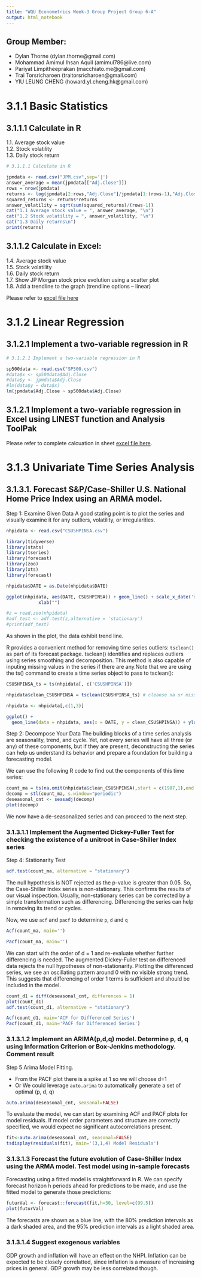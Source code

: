 ```yaml
---
title: "WQU Econometrics Week-3 Group Project Group 6-A"
output: html_notebook
---
```


## Group Member:  
- Dylan Thorne (dylan.thorne@gmail.com)  
- Mohammad Amimul Ihsan Aquil (amimul786@live.com)  
- Pariyat Limpitheeprakan (macchiato.me@gmail.com)  
- Trai Torsricharoen (traitorsricharoen@gmail.com)  
- YIU LEUNG CHENG (howard.yl.cheng.hk@gmail.com)  

# 3.1.1 Basic Statistics
## 3.1.1.1 Calculate in R
1.1. Average stock value  
1.2. Stock volatility  
1.3. Daily stock return  

```r

# 3.1.1.1 Calculate in R

jpmdata <- read.csv("JPM.csv",sep='|')
answer_average = mean(jpmdata[["Adj.Close"]])
rows = nrow(jpmdata)
returns <- log(jpmdata[2:rows,"Adj.Close"]/jpmdata[1:(rows-1),"Adj.Close"])
squared_returns <- returns*returns
answer_volatility = sqrt(sum(squared_returns)/(rows-1))
cat("1.1 Average stock value = ", answer_average, "\n")
cat("1.2 Stock volatility = ", answer_volatility, "\n")
cat("1.3 Daily returns\n")
print(returns)
```
## 3.1.1.2 Calculate in Excel:  
1.4. Average stock value  
1.5. Stock volatility  
1.6. Daily stock return  
1.7. Show JP Morgan stock price evolution using a scatter plot  
1.8. Add a trendline to the graph (trendline options – linear)  

Please refer to [excel file here](./3.1.1 JPM.xlsx) 

# 3.1.2 Linear Regression
## 3.1.2.1 Implement a two-variable regression in R
```r

# 3.1.2.1 Implement a two-variable regression in R

sp500data <- read.csv("SP500.csv")
#data$x <- sp500data$Adj.Close
#data$y <- jpmdata$Adj.Close
#lm(data$y ~ data$x)
lm(jpmdata$Adj.Close ~ sp500data$Adj.Close)
```

## 3.1.2.1 Implement a two-variable regression in Excel using LINEST function and Analysis ToolPak

Please refer to complete calcuation in sheet [excel file here](./3.1.1 JPM.xlsx). 


# 3.1.3 Univariate Time Series Analysis
## 3.1.3.1. Forecast S&P/Case-Shiller U.S. National Home Price Index using an ARMA model.

Step 1: Examine Given Data
A good stating point is to plot the series and visually examine it for any outliers, volatility, or irregularities.
```r
nhpidata <- read.csv("CSUSHPINSA.csv")

library(tidyverse)
library(stats)
library(tseries)
library(forecast)
library(zoo)
library(xts)
library(forecast)

nhpidata$DATE = as.Date(nhpidata$DATE)

ggplot(nhpidata, aes(DATE, CSUSHPINSA)) + geom_line() + scale_x_date('month')  + ylab("Monthly CSUSHPINSA") +
            xlab("")

#z = read.zoo(nhpidata)
#adf_test <- adf.test(z,alternative = 'stationary')
#print(adf_test)
```
As shown in the plot, the data exhibit trend line.

R provides a convenient method for removing time series outliers: `tsclean()` as part of its forecast package. tsclean() identifies and replaces outliers using series smoothing and decomposition. This method is also capable of inputing missing values in the series if there are any.Note that we are using the ts() command to create a time series object to pass to tsclean():

```r
CSUSHPINSA_ts = ts(nhpidata[, c('CSUSHPINSA')])

nhpidata$clean_CSUSHPINSA = tsclean(CSUSHPINSA_ts) # cleanse na or missing value

nhpidata <- nhpidata[,c(1,3)]

ggplot() +
  geom_line(data = nhpidata, aes(x = DATE, y = clean_CSUSHPINSA)) + ylab('Monthly Cleaned CSUSHPINSA')
```
Step 2: Decompose Your Data
The building blocks of a time series analysis are seasonality, trend, and cycle. Yet, not every series will have all three (or any) of these components, but if they are present, deconstructing the series can help us understand its behavior and prepare a foundation for building a forecasting model.

We can use the following R code to find out the components of this time series:
```r
count_ma = ts(na.omit(nhpidata$clean_CSUSHPINSA),start = c(1987,1),end = c(2019,6), frequency=12)
decomp = stl(count_ma, s.window="periodic")
deseasonal_cnt <- seasadj(decomp)
plot(decomp)
```
We now have a de-seasonalized series and can proceed to the next step.

### 3.1.3.1.1 Implement the Augmented Dickey-Fuller Test for checking the existence of a unitroot in Case-Shiller Index series

Step 4: Stationarity Test
```r

adf.test(count_ma, alternative = "stationary")
```
The null hypothesis is NOT rejected as the p-value is greater than 0.05. So, the Case-Shiller Index series is non-stationary. This confirms the results of our visual inspection. Usually, non-stationary series can be corrected by a simple transformation such as differencing. Differencing the series can help in removing its trend or cycles.

Now, we use `acf` and `pacf` to determine `p`, `d` and `q`
```r
Acf(count_ma, main='')
```


```r
Pacf(count_ma, main='')
```
We can start with the order of d = 1 and re-evaluate whether further differencing is needed. The augmented Dickey-Fuller test on differenced data rejects the null hypotheses of non-stationarity. Plotting the differenced series, we see an oscillating pattern around 0 with no visible strong trend. This suggests that differencing of order 1 terms is sufficient and should be included in the model.

```r
count_d1 = diff(deseasonal_cnt, differences = 1)
plot(count_d1)
adf.test(count_d1, alternative = "stationary")
```
```r
Acf(count_d1, main='ACF for Differenced Series')
Pacf(count_d1, main='PACF for Differenced Series')
```

### 3.1.3.1.2 Implement an ARIMA(p,d,q) model. Determine p, d, q using Information Criterion or Box-Jenkins methodology. Comment result

Step 5 Arima Model Fitting.

- From the PACF plot there is a spike at 1 so we will choose d=1  
- Or We could leverage `auto.arima` to automatically generate a set of optimal (p, d, q)
```r
auto.arima(deseasonal_cnt, seasonal=FALSE)

```
To evaluate the model, we can start by examining ACF and PACF plots for model residuals. If model order parameters and structure are correctly specified, we would expect no significant autocorrelations present.
```r
fit<-auto.arima(deseasonal_cnt, seasonal=FALSE)
tsdisplay(residuals(fit), main='(3,1,4) Model Residuals')
```


### 3.1.3.1.3 Forecast the future evolution of Case-Shiller Index using the ARMA model. Test model using in-sample forecasts

Forecasting using a fitted model is straightforward in R. We can specify forecast horizon h periods ahead for predictions to be made, and use the fitted model to generate those predictions:
```r
futurVal <- forecast::forecast(fit,h=30, level=c(99.5))
plot(futurVal)
```

The forecasts are shown as a blue line, with the 80% prediction intervals as a dark shaded area, and the 95% prediction intervals as a light shaded area.

### 3.1.3.1.4 Suggest exogenous variables

GDP growth and inflation will have an effect on the NHPI. Inflation can be expected to be closely correlatted, since inflation is a measure of increasing prices in general. GDP growth may be less correlated though.
